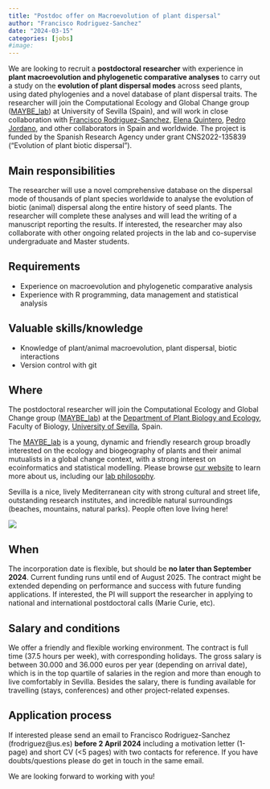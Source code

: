 ```yaml
---
title: "Postdoc offer on Macroevolution of plant dispersal"
author: "Francisco Rodriguez-Sanchez"
date: "2024-03-15"
categories: [jobs]
#image: 
---
```


We are looking to recruit a **postdoctoral researcher** with experience in **plant macroevolution and phylogenetic comparative analyses** to carry out a study on the **evolution of plant dispersal modes** across seed plants, using dated phylogenies and a novel database of plant dispersal traits. The researcher will join the Computational Ecology and Global Change group ([MAYBE_lab](https://ComputationalEcology.github.io)) at University of Sevilla (Spain), and will work in close collaboration with [Francisco Rodriguez-Sanchez](https://frodriguezsanchez.net), [Elena Quintero](https://ComputationalEcology.github.io/team/current/Elena_Quintero.html), [Pedro Jordano](http://ebd10.ebd.csic.es/), and other collaborators in Spain and worldwide. The project is funded by the Spanish Research Agency under grant CNS2022-135839 ("Evolution of plant biotic dispersal").


## Main responsibilities

The researcher will use a novel comprehensive database on the dispersal mode of thousands of plant species worldwide to analyse the evolution of biotic (animal) dispersal along the entire history of seed plants. The researcher will complete these analyses and will lead the writing of a manuscript reporting the results. If interested, the researcher may also collaborate with other ongoing related projects in the lab and co-supervise undergraduate and Master students.


## Requirements

- Experience on macroevolution and phylogenetic comparative analysis
- Experience with R programming, data management and statistical analysis

## Valuable skills/knowledge

- Knowledge of plant/animal macroevolution, plant dispersal, biotic interactions
- Version control with git

## Where

The postdoctoral researcher will join the Computational Ecology and Global Change group ([MAYBE_lab](https://ComputationalEcology.github.io)) at the [Department of Plant Biology and Ecology](https://area.us.es/bioeco/), Faculty of Biology, [University of Sevilla](https://www.us.es/), Spain. 

The [MAYBE_lab](https://ComputationalEcology.github.io) is a young, dynamic and friendly research group broadly interested on the ecology and biogeography of plants and their animal mutualists in a global change context, with a strong interest on ecoinformatics and statistical modelling. Please browse [our website](https://ComputationalEcology.github.io) to learn more about us, including our [lab philosophy](https://ComputationalEcology.github.io/philosophy.html).

Sevilla is a nice, lively Mediterranean city with strong cultural and street life, outstanding research institutes, and incredible natural surroundings (beaches, mountains, natural parks). People often love living here!

![](Sevillaetal.jpg){fig-align="center"}


## When

The incorporation date is flexible, but should be **no later than September 2024**. Current funding runs until end of August 2025. The contract might be extended depending on performance and success with future funding applications. If interested, the PI will support the researcher in applying to national and international postdoctoral calls (Marie Curie, etc).


## Salary and conditions

We offer a friendly and flexible working environment. The contract is full time (37.5 hours per week), with corresponding holidays. The gross salary is between 30.000 and 36.000 euros per year (depending on arrival date), which is in the top quartile of salaries in the region and more than enough to live comfortably in Sevilla. Besides the salary, there is funding available for travelling (stays, conferences) and other project-related expenses.


## Application process

If interested please send an email to Francisco Rodriguez-Sanchez (frodriguez@us.es) **before 2 April 2024** including a motivation letter (1-page) and short CV (<5 pages) with two contacts for reference. If you have doubts/questions please do get in touch in the same email.

We are looking forward to working with you!




